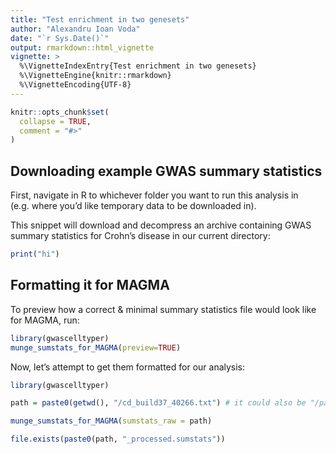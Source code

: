 ```yaml
---
title: "Test enrichment in two genesets"
author: "Alexandru Ioan Voda"
date: "`r Sys.Date()`"
output: rmarkdown::html_vignette
vignette: >
  %\VignetteIndexEntry{Test enrichment in two genesets}
  %\VignetteEngine{knitr::rmarkdown}
  %\VignetteEncoding{UTF-8}
---
```


```r
knitr::opts_chunk$set(
  collapse = TRUE,
  comment = "#>"
)
```


## Downloading example GWAS summary statistics

First, navigate in R to whichever folder you want to run this analysis in (e.g. where you'd like temporary data to be downloaded in).

This snippet will download and decompress an archive containing GWAS summary statistics for Crohn's disease in our current directory:
```r
print("hi")

```

## Formatting it for MAGMA

To preview how a correct & minimal summary statistics file would look like for MAGMA, run:
```r
library(gwascelltyper)
munge_sumstats_for_MAGMA(preview=TRUE)
```

Now, let's attempt to get them formatted for our analysis:
```r
library(gwascelltyper)

path = paste0(getwd(), "/cd_build37_40266.txt") # it could also be "/path/to/your/GWASsumstats.txt"

munge_sumstats_for_MAGMA(sumstats_raw = path)

file.exists(paste0(path, "_processed.sumstats"))
```
